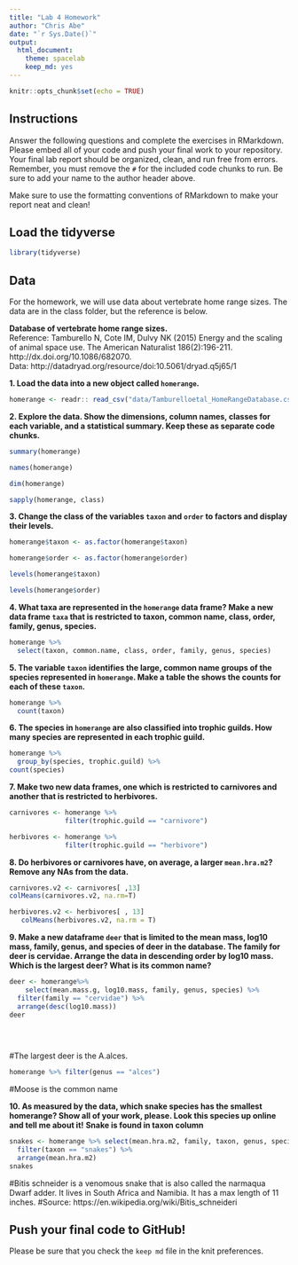```yaml
---
title: "Lab 4 Homework"
author: "Chris Abe"
date: "`r Sys.Date()`"
output:
  html_document: 
    theme: spacelab
    keep_md: yes
---
```


```r
knitr::opts_chunk$set(echo = TRUE)
```

## Instructions
Answer the following questions and complete the exercises in RMarkdown. Please embed all of your code and push your final work to your repository. Your final lab report should be organized, clean, and run free from errors. Remember, you must remove the `#` for the included code chunks to run. Be sure to add your name to the author header above.  

Make sure to use the formatting conventions of RMarkdown to make your report neat and clean!  

## Load the tidyverse
```r
library(tidyverse)
```

## Data
For the homework, we will use data about vertebrate home range sizes. The data are in the class folder, but the reference is below.  

**Database of vertebrate home range sizes.**  
Reference: Tamburello N, Cote IM, Dulvy NK (2015) Energy and the scaling of animal space use. The American Naturalist 186(2):196-211. http://dx.doi.org/10.1086/682070.  
Data: http://datadryad.org/resource/doi:10.5061/dryad.q5j65/1  

**1. Load the data into a new object called `homerange`.**
```r
homerange <- readr:: read_csv("data/Tamburelloetal_HomeRangeDatabase.csv")
```

**2. Explore the data. Show the dimensions, column names, classes for each variable, and a statistical summary. Keep these as separate code chunks.**  
```r
summary(homerange)
```
```r
names(homerange)
```
```r
dim(homerange)
```
```r
sapply(homerange, class)
```



**3. Change the class of the variables `taxon` and `order` to factors and display their levels.**  
```r
homerange$taxon <- as.factor(homerange$taxon) 


```
```r
homerange$order <- as.factor(homerange$order) 

```
```r
levels(homerange$taxon)
```
```r
levels(homerange$order)
```

**4. What taxa are represented in the `homerange` data frame? Make a new data frame `taxa` that is restricted to taxon, common name, class, order, family, genus, species.** 
```r
homerange %>%  
  select(taxon, common.name, class, order, family, genus, species)
```


**5. The variable `taxon` identifies the large, common name groups of the species represented in `homerange`. Make a table the shows the counts for each of these `taxon`.**  
```r
homerange %>% 
  count(taxon)
```


**6. The species in `homerange` are also classified into trophic guilds. How many species are represented in each trophic guild.**  
```r
homerange %>% 
  group_by(species, trophic.guild) %>% 
count(species)
```

**7. Make two new data frames, one which is restricted to carnivores and another that is restricted to herbivores.**  
```r
carnivores <- homerange %>% 
              filter(trophic.guild == "carnivore")
```
```r
herbivores <- homerange %>% 
              filter(trophic.guild == "herbivore")
```

**8. Do herbivores or carnivores have, on average, a larger `mean.hra.m2`? Remove any NAs from the data.**  
```r
carnivores.v2 <- carnivores[ ,13]
colMeans(carnivores.v2, na.rm=T)
```
```r
herbivores.v2 <- herbivores[ , 13]
   colMeans(herbivores.v2, na.rm = T)
```

**9. Make a new dataframe `deer` that is limited to the mean mass, log10 mass, family, genus, and species of deer in the database. The family for deer is cervidae. Arrange the data in descending order by log10 mass. Which is the largest deer? What is its common name?**  
```r
deer <- homerange%>% 
    select(mean.mass.g, log10.mass, family, genus, species) %>% 
  filter(family == "cervidae") %>% 
  arrange(desc(log10.mass))
deer
  

    
```
#The largest deer is the A.alces. 
```r
homerange %>% filter(genus == "alces")
```
#Moose is the common name 

**10. As measured by the data, which snake species has the smallest homerange? Show all of your work, please. Look this species up online and tell me about it!** **Snake is found in taxon column**    
```r
snakes <- homerange %>% select(mean.hra.m2, family, taxon, genus, species) %>% 
  filter(taxon == "snakes") %>% 
  arrange(mean.hra.m2)
snakes
```
#Bitis schneider is a venomous snake that is also called the narmaqua Dwarf adder. It lives in South Africa and Namibia. It has a max length of 11 inches. 
#Source: https://en.wikipedia.org/wiki/Bitis_schneideri

## Push your final code to GitHub!
Please be sure that you check the `keep md` file in the knit preferences.   